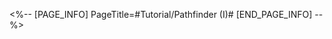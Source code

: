 <%-- [PAGE_INFO]
PageTitle=#Tutorial/Pathfinder (I)#
[END_PAGE_INFO] --%>
{{Tutorial
|sort      = 604301
|title     = Pathfinder (I)
|subtitle  = 
|type      = Adventure
|about     = 
|image1    = Tutorial Pathfinder (I) 1.png{{subst:void|<!--$UPLOAD:<<SpriteOutput/TutorialPic/TutorialPage_604301.png>-<Tutorial Pathfinder (I) 1.png>>}}
|text1     = Enter the movement commands for the ingenium ahead of time to guide it to leave the maze in a set number of moves.
|image2    = Tutorial Pathfinder (I) 2.png{{subst:void|<!--$UPLOAD:<<SpriteOutput/TutorialPic/TutorialPage_604302.png>-<Tutorial Pathfinder (I) 2.png>>}}
|text2     = Each ingenium will proceed along the determined direction until the very end where it encounters an obstacle and awaits the next command.
}}